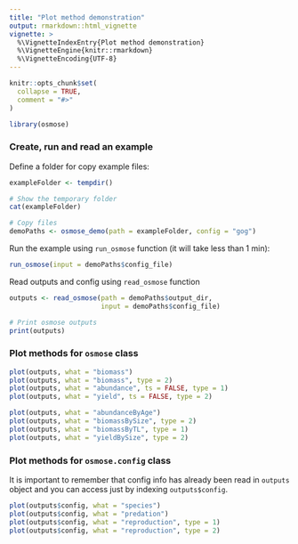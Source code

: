 ```yaml
---
title: "Plot method demonstration"
output: rmarkdown::html_vignette
vignette: >
  %\VignetteIndexEntry{Plot method demonstration}
  %\VignetteEngine{knitr::rmarkdown}
  %\VignetteEncoding{UTF-8}
---
```


```r
knitr::opts_chunk$set(
  collapse = TRUE,
  comment = "#>"
)
```

```r
library(osmose)
```

### Create, run and read an example

Define a folder for copy example files:
```r
exampleFolder <- tempdir()

# Show the temporary folder
cat(exampleFolder)

# Copy files
demoPaths <- osmose_demo(path = exampleFolder, config = "gog")
```

Run the example using `run_osmose` function (it will take less than 1 min):
```r
run_osmose(input = demoPaths$config_file)
```

Read outputs and config using `read_osmose` function
```r
outputs <- read_osmose(path = demoPaths$output_dir, 
                       input = demoPaths$config_file)

# Print osmose outputs
print(outputs)
```

### Plot methods for `osmose` class

```r
plot(outputs, what = "biomass")
plot(outputs, what = "biomass", type = 2)
plot(outputs, what = "abundance", ts = FALSE, type = 1)
plot(outputs, what = "yield", ts = FALSE, type = 2)

plot(outputs, what = "abundanceByAge")
plot(outputs, what = "biomassBySize", type = 2)
plot(outputs, what = "biomassByTL", type = 1)
plot(outputs, what = "yieldBySize", type = 2)
```

### Plot methods for `osmose.config` class
It is important to remember that config info has already been read in `outputs` object and you can access just by indexing `outputs$config`.

```r
plot(outputs$config, what = "species")
plot(outputs$config, what = "predation")
plot(outputs$config, what = "reproduction", type = 1)
plot(outputs$config, what = "reproduction", type = 2)
```